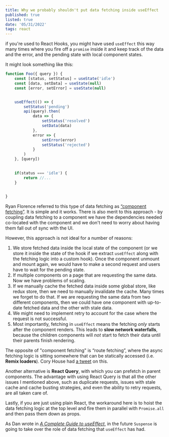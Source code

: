 ---
title: Why we probably shouldn't put data fetching inside useEffect
published: true
listed: true
date: '05/31/2022'
tags: react
---

if you're used to React Hooks, you might have used `useEffect` this way many times where you fire off a `promise` inside it and keep track of the data and the error, and the pending state with local component states.

It might look something like this:

```js
function Foo({ query }) {
	const [status, setStatus] = useState('idle')
	const [data, setData] = useState(null)
	const [error, setError] = useState(null)


	useEffect(() => {
	    setStatus('pending')
	    api(query).then(
	        data => {
	            setStatus('resolved')
	            setData(data)
	        },
	        error => {
	            setError(error)
	            setStatus('rejected')
	        }
	    )
	}, [query])
	

	if(status === 'idle') {
	    return //...
	}

	
}
```
Ryan Florence referred to this type of data fetching as [“component fetching”](https://twitter.com/ryanflorence/status/1531676843379593216). It is simple and it works. There is also merit to this approach - by coupling data fetching to a component we have the dependencies needed co-located with the component and we don't need to worry about having them fall out of sync with the UI.

However, this approach is not ideal for a number of reasons:
1. We store fetched data inside the local state of the component (or we store it inside the state of the hook if we extract `useEffect` along with the fetching logic into a custom hook). Once the component unmount and mount again, we would have to make a second request and users have to wait for the pending state. 
2. If multiple components on a page that are requesting the same data. Now we have problems of scaling.
3. If we manually cache the fetched data inside some global store, like redux store, then we need to manually invalidate the cache. Many times we forget to do that. If we are requesting the same data from two different components, then we could have one component with up-to-date fetched data and the other with stale data. 
4. We might need to implement retry to account for the case where the request is not successful.
5. Most importantly, fetching in `useEffect` means the fetching *only* starts after the component renders. This leads to **slow network waterfalls**, because the children components will *not* start to fetch their data until their parents finish rendering. 

The opposite of "component fetching" is “route fetching”, where the async fetching logic is sitting somewhere that can be statically accessed (i.e. **Remix loaders**). Cory House had [a tweet](https://twitter.com/housecor/status/1531675927997997057) on this.

Another alternative is **React Query**, with which you can prefetch in parent components. The advantage with using React Query is that all the other issues I mentioned above, such as duplicate requests, issues with stale cache and cache busting strategies, and even the ability to retry requests, are all taken care of.

Lastly, if you are just using plain React, the workaround here is to hoist the data fetching logic at the top level and fire them in parallel with `Promise.all` and then pass them down as props. 

As Dan wrote in *[A Complete Guide to useEffect](https://overreacted.io/a-complete-guide-to-useeffect/)*, in the future `Suspense` is going to take over the role of data fetching that `useEffect` has had.